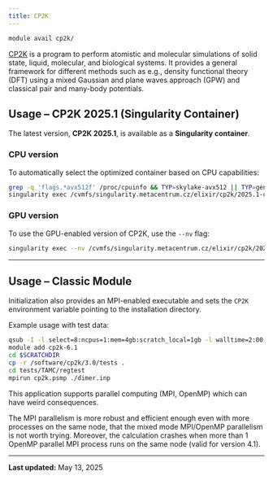 ```yaml
---
title: CP2K
---
```


```bash
module avail cp2k/
```

[CP2K](http://www.cp2k.org) is a program to perform atomistic and molecular simulations of solid state, liquid, molecular, and biological systems. It provides a general framework for different methods such as e.g., density functional theory (DFT) using a mixed Gaussian and plane waves approach (GPW) and classical pair and many-body potentials.

## Usage – CP2K 2025.1 (Singularity Container)

The latest version, **CP2K 2025.1**, is available as a **Singularity container**.

### CPU version

To automatically select the optimized container based on CPU capabilities:

```bash
grep -q 'flags.*avx512f' /proc/cpuinfo && TYP=skylake-avx512 || TYP=generic
singularity exec /cvmfs/singularity.metacentrum.cz/elixir/cp2k/2025.1-cpu-${TYP}.sif cp2k -h
```

### GPU version

To use the GPU-enabled version of CP2K, use the `--nv` flag:

```bash
singularity exec --nv /cvmfs/singularity.metacentrum.cz/elixir/cp2k/2025.1-gpu.sif cp2k ...
```

---

## Usage – Classic Module

Initialization also provides an MPI-enabled executable and sets the `CP2K` environment variable pointing to the installation directory.

Example usage with test data:

```bash
qsub -I -l select=8:ncpus=1:mem=4gb:scratch_local=1gb -l walltime=2:00:00
module add cp2k-6.1
cd $SCRATCHDIR
cp -r /software/cp2k/3.0/tests .
cd tests/TAMC/regtest
mpirun cp2k.psmp ./dimer.inp
```

This application supports parallel computing (MPI, OpenMP) which can have weird consequences.

The MPI parallelism is more robust and efficient enough even with more processes on the same node, that the mixed mode MPI/OpenMP parallelism is not worth trying. Moreover, the calculation crashes when more than 1 OpenMP parallel MPI process runs on the same node (valid for version 4.1).

---


**Last updated:** May 13, 2025
